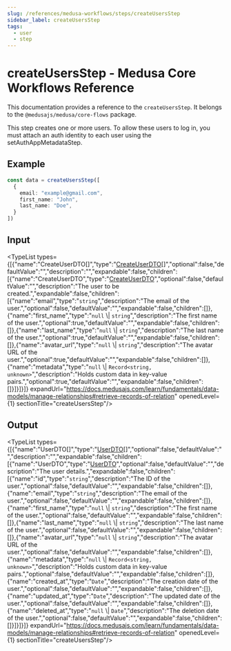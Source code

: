 ```yaml
---
slug: /references/medusa-workflows/steps/createUsersStep
sidebar_label: createUsersStep
tags:
  - user
  - step
---
```



# createUsersStep - Medusa Core Workflows Reference

This documentation provides a reference to the `createUsersStep`. It belongs to the `@medusajs/medusa/core-flows` package.

This step creates one or more users. To allow these users to log in, 
you must attach an auth identity to each user using the setAuthAppMetadataStep.

## Example

```ts
const data = createUsersStep([
  {
    email: "example@gmail.com",
    first_name: "John",
    last_name: "Doe",
  }
])
```

## Input

<TypeList types={[{"name":"CreateUserDTO[]","type":"[CreateUserDTO](../../../../../user/interfaces/user.CreateUserDTO/page.mdx)[]","optional":false,"defaultValue":"","description":"","expandable":false,"children":[{"name":"CreateUserDTO","type":"[CreateUserDTO](../../../../../user/interfaces/user.CreateUserDTO/page.mdx)","optional":false,"defaultValue":"","description":"The user to be created.","expandable":false,"children":[{"name":"email","type":"`string`","description":"The email of the user.","optional":false,"defaultValue":"","expandable":false,"children":[]},{"name":"first_name","type":"`null` \\| `string`","description":"The first name of the user.","optional":true,"defaultValue":"","expandable":false,"children":[]},{"name":"last_name","type":"`null` \\| `string`","description":"The last name of the user.","optional":true,"defaultValue":"","expandable":false,"children":[]},{"name":"avatar_url","type":"`null` \\| `string`","description":"The avatar URL of the user.","optional":true,"defaultValue":"","expandable":false,"children":[]},{"name":"metadata","type":"`null` \\| `Record<string, unknown>`","description":"Holds custom data in key-value pairs.","optional":true,"defaultValue":"","expandable":false,"children":[]}]}]}]} expandUrl="https://docs.medusajs.com/learn/fundamentals/data-models/manage-relationships#retrieve-records-of-relation" openedLevel={1} sectionTitle="createUsersStep"/>

## Output

<TypeList types={[{"name":"UserDTO[]","type":"[UserDTO](../../../../../user/interfaces/user.UserDTO/page.mdx)[]","optional":false,"defaultValue":"","description":"","expandable":false,"children":[{"name":"UserDTO","type":"[UserDTO](../../../../../user/interfaces/user.UserDTO/page.mdx)","optional":false,"defaultValue":"","description":"The user details.","expandable":false,"children":[{"name":"id","type":"`string`","description":"The ID of the user.","optional":false,"defaultValue":"","expandable":false,"children":[]},{"name":"email","type":"`string`","description":"The email of the user.","optional":false,"defaultValue":"","expandable":false,"children":[]},{"name":"first_name","type":"`null` \\| `string`","description":"The first name of the user.","optional":false,"defaultValue":"","expandable":false,"children":[]},{"name":"last_name","type":"`null` \\| `string`","description":"The last name of the user.","optional":false,"defaultValue":"","expandable":false,"children":[]},{"name":"avatar_url","type":"`null` \\| `string`","description":"The avatar URL of the user.","optional":false,"defaultValue":"","expandable":false,"children":[]},{"name":"metadata","type":"`null` \\| `Record<string, unknown>`","description":"Holds custom data in key-value pairs.","optional":false,"defaultValue":"","expandable":false,"children":[]},{"name":"created_at","type":"`Date`","description":"The creation date of the user.","optional":false,"defaultValue":"","expandable":false,"children":[]},{"name":"updated_at","type":"`Date`","description":"The updated date of the user.","optional":false,"defaultValue":"","expandable":false,"children":[]},{"name":"deleted_at","type":"`null` \\| `Date`","description":"The deletion date of the user.","optional":false,"defaultValue":"","expandable":false,"children":[]}]}]}]} expandUrl="https://docs.medusajs.com/learn/fundamentals/data-models/manage-relationships#retrieve-records-of-relation" openedLevel={1} sectionTitle="createUsersStep"/>
